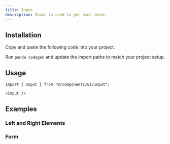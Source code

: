 ```yaml
---
title: Input
description: Input is used to get user input.
---
```


<ComponentPreview name="input-demo" />

## Installation

<Steps>

<Step>Copy and paste the following code into your project.</Step>

<ComponentSource name="input.ts" type="recipe" />

<ComponentSource name="input.tsx" type="component" />

<Step>Run `panda codegen` and update the import paths to match your project setup.</Step>

</Steps>

## Usage

```tsx
import { Input } from "@/components/ui/input";
```

```tsx
<Input />
```

## Examples

### Left and Right Elements

<ComponentPreview name="input-left-and-right" />

### Form

<ComponentPreview name="form-demo" />
